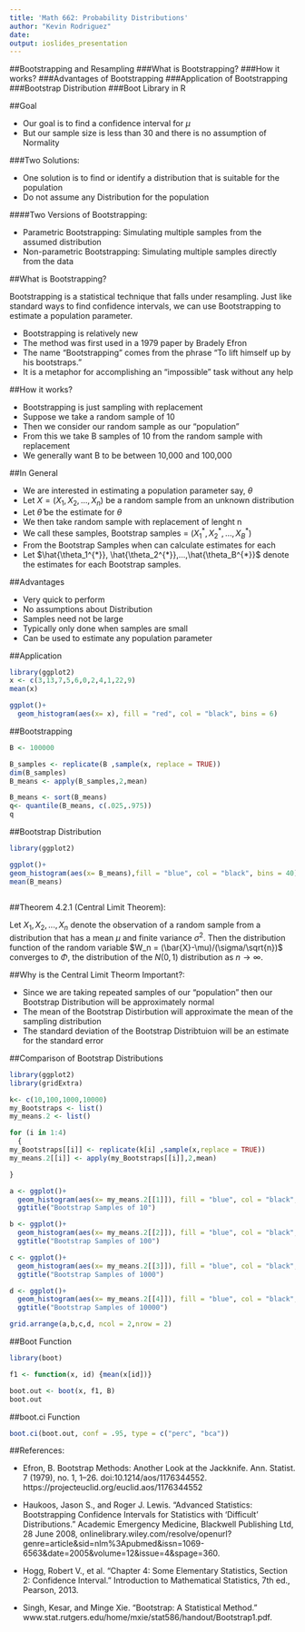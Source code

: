 ```yaml
---
title: 'Math 662: Probability Distributions'
author: "Kevin Rodriguez"
date:
output: ioslides_presentation
---
```


##Bootstrapping and Resampling
###What is Bootstrapping?
###How it works?
###Advantages of Bootstrapping
###Application of Bootstrapping
###Bootstrap Distribution
###Boot Library in R

##Goal

- Our goal is to find a confidence interval for $\mu$
- But our sample size is less than 30 and there is no assumption of Normality

###Two Solutions:

- One solution is to find or identify a distribution that is suitable for the population
- Do not assume any Distribution for the population

####Two Versions of Bootstrapping:

- Parametric Bootstrapping: Simulating multiple samples from the assumed distribution
- Non-parametric Bootstrapping: Simulating multiple samples directly from the data


##What is Bootstrapping?

Bootstrapping is a statistical technique that falls under resampling.
Just like standard ways to find confidence intervals, we can use Bootstrapping to estimate a population parameter.

- Bootstrapping is relatively new
- The method was first used in a 1979 paper by Bradely Efron
- The name "Bootstrapping" comes from the phrase "To lift himself up by his bootstraps."
- It is a metaphor for accomplishing an "impossible" task without any help

##How it works?

- Bootstrapping is just sampling with replacement
- Suppose we take a random sample of 10
- Then we consider our random sample as our "population"
- From this we take B samples of 10 from the random sample with replacement
- We generally want B to be between 10,000 and 100,000

##In General

- We are interested in estimating a population parameter say, $\theta$
- Let $X = (X_1,X_2,...,X_n)$ be a random sample from an unknown distribution
- Let $\hat\theta$ be the estimate for $\theta$
- We then take random sample with replacement of lenght n
- We call these samples, Bootstrap samples = $(X_1^{*}, X_2^{*},...,X_B^{*})$
- From the Bootstrap Samples when can calculate estimates for each
- Let $\hat{\theta_1^{*}}, \hat{\theta_2^{*}},...,\hat{\theta_B^{*}}$ denote the estimates for
  each Bootstrap samples. 
  
##Advantages

- Very quick to perform
- No assumptions about Distribution
- Samples need not be large
- Typically only done when samples are small
- Can be used to estimate any population parameter
  
##Application
```r
library(ggplot2)
x <- c(3,13,7,5,6,0,2,4,1,22,9)
mean(x)
```
```r
ggplot()+
  geom_histogram(aes(x= x), fill = "red", col = "black", bins = 6)
```

##Bootstrapping
```r

B <- 100000

B_samples <- replicate(B ,sample(x, replace = TRUE))
dim(B_samples)
B_means <- apply(B_samples,2,mean)

B_means <- sort(B_means)
q<- quantile(B_means, c(.025,.975))
q


```


##Bootstrap Distribution
```r
library(ggplot2)

ggplot()+
geom_histogram(aes(x= B_means),fill = "blue", col = "black", bins = 40)
mean(B_means)



```

##Theorem 4.2.1 (Central Limit Theorem):

Let $X_1,X_2,...,X_n$ denote the observation of a random sample from a distribution that has a mean $\mu$ and finite variance $\sigma^2$. Then the distribution function of the random variable $W_n = (\bar{X}-\mu)/(\sigma/\sqrt{n})$ converges to $\Phi$, the distribution of the $N(0,1)$ distribution as $n\to\infty$.

##Why is the Central Limit Theorm Important?:

- Since we are taking repeated samples of our "population" then our Bootstrap Distribution will be approximately normal
- The mean of the Bootstrap Distirbution will approximate  the mean of the sampling distribution
- The standard deviation of the Bootstrap Distribtuion will be an estimate for the standard error 

##Comparison of Bootstrap Distributions

```r
library(ggplot2)
library(gridExtra)

k<- c(10,100,1000,10000)
my_Bootstraps <- list()
my_means.2 <- list()

for (i in 1:4)
  {
my_Bootstraps[[i]] <- replicate(k[i] ,sample(x,replace = TRUE))
my_means.2[[i]] <- apply(my_Bootstraps[[i]],2,mean)

}

a <- ggplot()+
  geom_histogram(aes(x= my_means.2[[1]]), fill = "blue", col = "black", bins = 30)+
  ggtitle("Bootstrap Samples of 10")

b <- ggplot()+
  geom_histogram(aes(x= my_means.2[[2]]), fill = "blue", col = "black", bins = 30)+
  ggtitle("Bootstrap Samples of 100")

c <- ggplot()+
  geom_histogram(aes(x= my_means.2[[3]]), fill = "blue", col = "black", bins = 30)+
  ggtitle("Bootstrap Samples of 1000")

d <- ggplot()+
  geom_histogram(aes(x= my_means.2[[4]]), fill = "blue", col = "black", bins = 30)+
  ggtitle("Bootstrap Samples of 10000")

grid.arrange(a,b,c,d, ncol = 2,nrow = 2)

```


##Boot Function
```r
library(boot)

f1 <- function(x, id) {mean(x[id])}

boot.out <- boot(x, f1, B)
boot.out

```

##boot.ci Function

```r

boot.ci(boot.out, conf = .95, type = c("perc", "bca"))


```

##References:

- Efron, B. Bootstrap Methods: Another Look at the Jackknife. Ann. Statist. 7 (1979), no. 1, 1--26. doi:10.1214/aos/1176344552. https://projecteuclid.org/euclid.aos/1176344552

- Haukoos, Jason S., and Roger J. Lewis. “Advanced Statistics: Bootstrapping Confidence Intervals for Statistics with ‘Difficult’ Distributions.” Academic Emergency Medicine, Blackwell Publishing Ltd, 28 June 2008, onlinelibrary.wiley.com/resolve/openurl?genre=article&sid=nlm%3Apubmed&issn=1069-6563&date=2005&volume=12&issue=4&spage=360.

- Hogg, Robert V., et al. “Chapter 4: Some Elementary Statistics, Section 2: Confidence Interval.” Introduction to Mathematical Statistics, 7th ed., Pearson, 2013.

- Singh, Kesar, and Minge Xie. “Bootstrap: A Statistical Method.” www.stat.rutgers.edu/home/mxie/stat586/handout/Bootstrap1.pdf.



